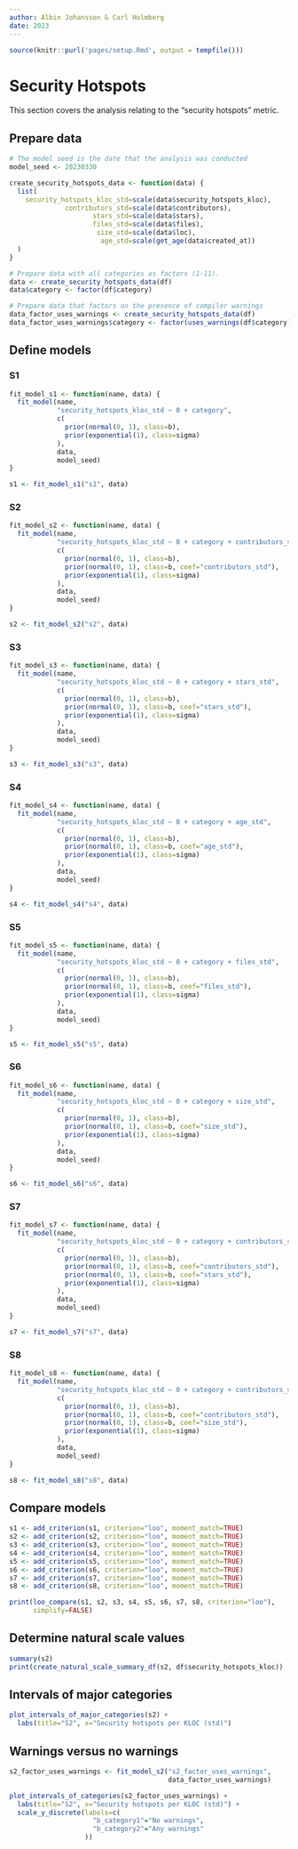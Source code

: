```yaml
---
author: Albin Johansson & Carl Holmberg
date: 2023
---
```


```r
source(knitr::purl('pages/setup.Rmd', output = tempfile()))
```

# Security Hotspots

This section covers the analysis relating to the "security hotspots" metric.

## Prepare data

```r
# The model seed is the date that the analysis was conducted
model_seed <- 20230330

create_security_hotspots_data <- function(data) {
  list(
    security_hotspots_kloc_std=scale(data$security_hotspots_kloc),
              contributors_std=scale(data$contributors),
                     stars_std=scale(data$stars),
                     files_std=scale(data$files),
                      size_std=scale(data$loc),
                       age_std=scale(get_age(data$created_at))
  )
}

# Prepare data with all categories as factors (1-11).
data <- create_security_hotspots_data(df)
data$category <- factor(df$category)

# Prepare data that factors on the presence of compiler warnings
data_factor_uses_warnings <- create_security_hotspots_data(df)
data_factor_uses_warnings$category <- factor(uses_warnings(df$category))
```

## Define models

### S1

```r
fit_model_s1 <- function(name, data) {
  fit_model(name,
            "security_hotspots_kloc_std ~ 0 + category",
            c(
              prior(normal(0, 1), class=b),
              prior(exponential(1), class=sigma)
            ),
            data,
            model_seed)
}

s1 <- fit_model_s1("s1", data)
```

### S2

```r
fit_model_s2 <- function(name, data) {
  fit_model(name,
            "security_hotspots_kloc_std ~ 0 + category + contributors_std",
            c(
              prior(normal(0, 1), class=b),
              prior(normal(0, 1), class=b, coef="contributors_std"),
              prior(exponential(1), class=sigma)
            ),
            data,
            model_seed)
}

s2 <- fit_model_s2("s2", data)
```

### S3

```r
fit_model_s3 <- function(name, data) {
  fit_model(name,
            "security_hotspots_kloc_std ~ 0 + category + stars_std",
            c(
              prior(normal(0, 1), class=b),
              prior(normal(0, 1), class=b, coef="stars_std"),
              prior(exponential(1), class=sigma)
            ),
            data,
            model_seed)
}

s3 <- fit_model_s3("s3", data)
```

### S4

```r
fit_model_s4 <- function(name, data) {
  fit_model(name,
            "security_hotspots_kloc_std ~ 0 + category + age_std",
            c(
              prior(normal(0, 1), class=b),
              prior(normal(0, 1), class=b, coef="age_std"),
              prior(exponential(1), class=sigma)
            ),
            data,
            model_seed)
}

s4 <- fit_model_s4("s4", data)
```

### S5

```r
fit_model_s5 <- function(name, data) {
  fit_model(name,
            "security_hotspots_kloc_std ~ 0 + category + files_std",
            c(
              prior(normal(0, 1), class=b),
              prior(normal(0, 1), class=b, coef="files_std"),
              prior(exponential(1), class=sigma)
            ),
            data,
            model_seed)
}

s5 <- fit_model_s5("s5", data)
```

### S6

```r
fit_model_s6 <- function(name, data) {
  fit_model(name,
            "security_hotspots_kloc_std ~ 0 + category + size_std",
            c(
              prior(normal(0, 1), class=b),
              prior(normal(0, 1), class=b, coef="size_std"),
              prior(exponential(1), class=sigma)
            ),
            data,
            model_seed)
}

s6 <- fit_model_s6("s6", data)
```

### S7

```r
fit_model_s7 <- function(name, data) {
  fit_model(name,
            "security_hotspots_kloc_std ~ 0 + category + contributors_std + stars_std",
            c(
              prior(normal(0, 1), class=b),
              prior(normal(0, 1), class=b, coef="contributors_std"),
              prior(normal(0, 1), class=b, coef="stars_std"),
              prior(exponential(1), class=sigma)
            ),
            data,
            model_seed)
}

s7 <- fit_model_s7("s7", data)
```

### S8

```r
fit_model_s8 <- function(name, data) {
  fit_model(name,
            "security_hotspots_kloc_std ~ 0 + category + contributors_std + size_std",
            c(
              prior(normal(0, 1), class=b),
              prior(normal(0, 1), class=b, coef="contributors_std"),
              prior(normal(0, 1), class=b, coef="size_std"),
              prior(exponential(1), class=sigma)
            ),
            data,
            model_seed)
}

s8 <- fit_model_s8("s8", data)
```

## Compare models

```r
s1 <- add_criterion(s1, criterion="loo", moment_match=TRUE)
s2 <- add_criterion(s2, criterion="loo", moment_match=TRUE)
s3 <- add_criterion(s3, criterion="loo", moment_match=TRUE)
s4 <- add_criterion(s4, criterion="loo", moment_match=TRUE)
s5 <- add_criterion(s5, criterion="loo", moment_match=TRUE)
s6 <- add_criterion(s6, criterion="loo", moment_match=TRUE)
s7 <- add_criterion(s7, criterion="loo", moment_match=TRUE)
s8 <- add_criterion(s8, criterion="loo", moment_match=TRUE)

print(loo_compare(s1, s2, s3, s4, s5, s6, s7, s8, criterion="loo"),
      simplify=FALSE)
```

## Determine natural scale values

```r
summary(s2)
print(create_natural_scale_summary_df(s2, df$security_hotspots_kloc))
```

## Intervals of major categories

```r
plot_intervals_of_major_categories(s2) +
  labs(title="S2", x="Security hotspots per KLOC (std)")
```

## Warnings versus no warnings

```r
s2_factor_uses_warnings <- fit_model_s2("s2_factor_uses_warnings",
                                        data_factor_uses_warnings)

plot_intervals_of_categories(s2_factor_uses_warnings) +
  labs(title="S2", x="Security hotspots per KLOC (std)") +
  scale_y_discrete(labels=c(
                     "b_category1"="No warnings",
                     "b_category2"="Any warnings"
                   ))
```
